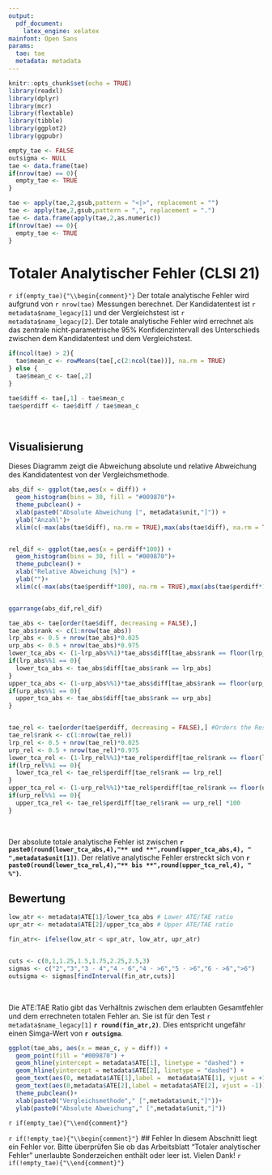 ```yaml
---
output:
  pdf_document:
    latex_engine: xelatex
mainfont: Open Sans
params: 
  tae: tae
  metadata: metadata
---
```


```r
knitr::opts_chunk$set(echo = TRUE)
library(readxl)
library(dplyr)
library(mcr)
library(flextable)
library(tibble)
library(ggplot2)
library(ggpubr)

empty_tae <- FALSE
outsigma <- NULL
tae <- data.frame(tae)
if(nrow(tae) == 0){
  empty_tae <- TRUE
}

```
```r
tae <- apply(tae,2,gsub,pattern = "<|>", replacement = "")
tae <- apply(tae,2,gsub,pattern = ",", replacement = ".")
tae <- data.frame(apply(tae,2,as.numeric))
if(nrow(tae) == 0){
  empty_tae <- TRUE
}
```



# Totaler Analytischer Fehler (CLSI 21)
`r if(empty_tae){"\\begin{comment}"}`
Der totale analytische Fehler wird aufgrund von `r nrow(tae)` Messungen berechnet. Der Kandidatentest ist `r metadata$name_legacy[1]` und der Vergleichstest ist `r metadata$name_legacy[2]`. Der totale analytische Fehler wird errechnet als das zentrale nicht-parametrische 95% Konfidenzintervall des Unterschieds zwischen dem  Kandidatentest und dem Vergleichstest.


```r

if(ncol(tae) > 2){
  tae$mean_c <- rowMeans(tae[,c(2:ncol(tae))], na.rm = TRUE)
} else {
  tae$mean_c <- tae[,2]
}

tae$diff <- tae[,1] - tae$mean_c
tae$perdiff <- tae$diff / tae$mean_c


```

</br>

## Visualisierung
Dieses Diagramm zeigt die Abweichung absolute und relative Abweichung des Kandidatentest
von der Vergleichsmethode.

```r
abs_dif <- ggplot(tae,aes(x = diff)) +
  geom_histogram(bins = 30, fill = "#009870")+
  theme_pubclean() + 
  xlab(paste0("Absolute Abweichung [", metadata$unit,"]")) +
  ylab("Anzahl")+
  xlim(c(-max(abs(tae$diff), na.rm = TRUE),max(abs(tae$diff), na.rm = TRUE)))


rel_dif <- ggplot(tae,aes(x = perdiff*100)) +
  geom_histogram(bins = 30, fill = "#009870")+
  theme_pubclean() + 
  xlab("Relative Abweichung [%]") +
  ylab("")+
  xlim(c(-max(abs(tae$perdiff*100), na.rm = TRUE),max(abs(tae$perdiff*100), na.rm = TRUE)))


ggarrange(abs_dif,rel_dif)
```

```r
tae_abs <- tae[order(tae$diff, decreasing = FALSE),]
tae_abs$rank <- c(1:nrow(tae_abs))
lrp_abs <- 0.5 + nrow(tae_abs)*0.025 
urp_abs <- 0.5 + nrow(tae_abs)*0.975
lower_tca_abs <- (1-lrp_abs%%1)*tae_abs$diff[tae_abs$rank == floor(lrp_abs)] + lrp_abs%%1 * tae_abs$diff[tae_abs$rank == floor(lrp_abs)+1]
if(lrp_abs%%1 == 0){
  lower_tca_abs <- tae_abs$diff[tae_abs$rank == lrp_abs]
}
upper_tca_abs <- (1-urp_abs%%1)*tae_abs$diff[tae_abs$rank == floor(urp_abs)] + urp_abs%%1 * tae_abs$diff[tae_abs$rank == floor(urp_abs)+1]
if(urp_abs%%1 == 0){
  upper_tca_abs <- tae_abs$diff[tae_abs$rank == urp_abs]
}


tae_rel <- tae[order(tae$perdiff, decreasing = FALSE),] #Orders the Results
tae_rel$rank <- c(1:nrow(tae_rel))
lrp_rel <- 0.5 + nrow(tae_rel)*0.025 
urp_rel <- 0.5 + nrow(tae_rel)*0.975
lower_tca_rel <- (1-lrp_rel%%1)*tae_rel$perdiff[tae_rel$rank == floor(lrp_rel)] + lrp_rel%%1 * tae_rel$perdiff[tae_rel$rank == floor(lrp_rel)+1] * 100
if(lrp_rel%%1 == 0){
  lower_tca_rel <- tae_rel$perdiff[tae_rel$rank == lrp_rel]
}
upper_tca_rel <- (1-urp_rel%%1)*tae_rel$perdiff[tae_rel$rank == floor(urp_rel)]*100 + urp_rel%%1 * tae_rel$perdiff[tae_rel$rank == floor(urp_rel)+1]*100
if(urp_rel%%1 == 0){
  upper_tca_rel <- tae_rel$perdiff[tae_rel$rank == urp_rel] *100
}


```

<br>

Der absolute totale analytische Fehler ist zwischen **`r paste0(round(lower_tca_abs,4),"** und **",round(upper_tca_abs,4), " ",metadata$unit[1])`**. Der relative analytische Fehler erstreckt sich von 
**`r paste0(round(lower_tca_rel,4),"** bis **",round(upper_tca_rel,4), " %")`**.

## Bewertung 
```r
low_atr <- metadata$ATE[1]/lower_tca_abs # Lower ATE/TAE ratio
upr_atr <- metadata$ATE[2]/upper_tca_abs # Upper ATE/TAE ratio

fin_atr<- ifelse(low_atr < upr_atr, low_atr, upr_atr)


cuts <- c(0,1,1.25,1.5,1.75,2.25,2.5,3)
sigmas <- c("2","3","3 - 4","4 - 6","4 - >6","5 - >6","6 - >6",">6")
outsigma <- sigmas[findInterval(fin_atr,cuts)]

```

</br>

Die ATE:TAE Ratio gibt das Verhältnis zwischen dem erlaubten Gesamtfehler und dem errechneten totalen Fehler an. Sie ist für den Test `r metadata$name_legacy[1]` **`r round(fin_atr,2)`**. Dies entspricht ungefähr einen Simga-Wert von **`r outsigma`**.


```r
ggplot(tae_abs, aes(x = mean_c, y = diff)) +
  geom_point(fill = "#009870") +
  geom_hline(yintercept = metadata$ATE[1], linetype = "dashed") +
  geom_hline(yintercept = metadata$ATE[2], linetype = "dashed") +
  geom_text(aes(0, metadata$ATE[1],label =  metadata$ATE[1], vjust = +1.5)) +
  geom_text(aes(0,metadata$ATE[2],label = metadata$ATE[2], vjust = -1)) +
  theme_pubclean()+
  xlab(paste0("Vergleichsmethode"," [",metadata$unit,"]"))+
  ylab(paste0("Absolute Abweichung"," [",metadata$unit,"]"))
```

`r if(empty_tae){"\\end{comment}"}`

`r if(!empty_tae){"\\begin{comment}"}`
## Fehler
In diesem Abschnitt liegt ein Fehler vor. Bitte überprüfen Sie ob das Arbeitsblatt "Totaler analytischer Fehler" unerlaubte Sonderzeichen enthält oder leer ist. Vielen Dank!
`r if(!empty_tae){"\\end{comment}"}`